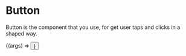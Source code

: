 

<Meta title="Components/Button" component={Button} />

# Button

Button is the component that you use, for get user taps and clicks in a shaped way.

<ArgsTable of={Button} />

<Canvas>
  <Story
    name="Button Component"
    args={{ label: 'Button Component' }}
  >
    {(args) => <Button {...args} />} 
  </Story>
</Canvas>
